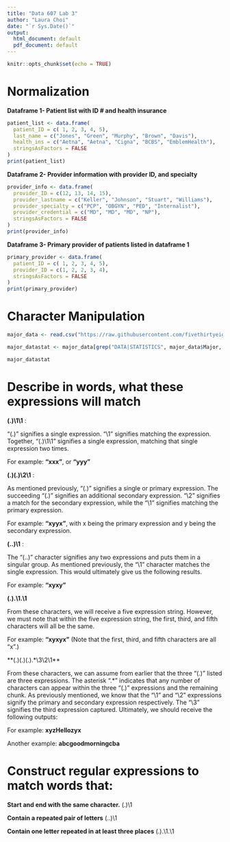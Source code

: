 ---
title: "Data 607 Lab 3"
author: "Laura Choi"
date: "`r Sys.Date()`"
output:
  html_document: default
  pdf_document: default
---

```{r setup, include=FALSE}
knitr::opts_chunk$set(echo = TRUE)
```

# Normalization

**Dataframe 1- Patient list with ID # and health insurance**

```{r patient_list}
patient_list <- data.frame(
  patient_ID = c( 1, 2, 3, 4, 5),
  last_name = c("Jones", "Green", "Murphy", "Brown", "Davis"),
  health_ins = c("Aetna", "Aetna", "Cigna", "BCBS", "EmblemHealth"),
  stringsAsFactors = FALSE
)
print(patient_list)
```
**Dataframe 2- Provider information with provider ID, and specialty** 

``` {r provider_info}
provider_info <- data.frame(
  provider_ID = c(12, 13, 14, 15),
  provider_lastname = c("Keller", "Johnson", "Stuart", "Williams"),
  provider_specialty = c("PCP", "OBGYN", "PED", "Internalist"),
  provider_credential = c("MD", "MD", "MD", "NP"),
  stringsAsFactors = FALSE
)
print(provider_info)
```

**Dataframe 3- Primary provider of patients listed in dataframe 1**

``` {r primary_provider}
primary_provider <- data.frame(
  patient_ID = c( 1, 2, 3, 4, 5),
  provider_ID = c(1, 2, 2, 3, 4),
  stringsAsFactors = FALSE
)
print(primary_provider)
```


# Character Manipulation

``` {r read data}
major_data <- read.csv("https://raw.githubusercontent.com/fivethirtyeight/data/refs/heads/master/college-majors/majors-list.csv")
```

``` {r major data filtered}

major_datastat <- major_data[grep("DATA|STATISTICS", major_data$Major, ignore.case = TRUE), ]

major_datastat

```

# Describe in words, what these expressions will match

**(.)\1\1** : 

"(.)" signifies a single expression. "\1" signifies matching the expression. Together, "(.)\1\1" signifies a single expression, matching that single expression two times. 

For example: **"xxx"**, or **"yyy"**



**(.)(.)\\2\\1** :

As mentioned previously, "(.)" signifies a single or primary expression. The succeeding "(.)" signifies an additional secondary expression. "\\2" signifies a match for the secondary expression, while the "\\1" signifies matching the primary expression.

For example: **"xyyx"**, with x being the primary expression and y being the secondary expression. 


**(..)\1** : 

The "(..)" character signifies any two expressions and puts them in a singular group. As mentioned previously, the "\1" character matches the single expression. This would ultimately give us the following results. 

For example: **"xyxy"**


**(.).\\1.\\1**

From these characters, we will receive a five expression string. However, we must note that within the five expression string, the first, third, and fifth characters will all be the same. 

For example: **"xyxyx"** (Note that the first, third, and fifth characters are all "x".)



**(.)(.)(.).*\\3\\2\\1**

From these characters, we can assume from earlier that the three "(.)" listed are three expressions. The asterisk ".*" indicates that any number of characters can appear within the three "(.)" expressions and the remaining chunk. As previously mentioned, we know that the "\\1" and "\\2" expressions signify the primary and secondary expression respectively. The "\\3" signifies the third expression captured. Ultimately, we should receive the following outputs:

For example: **xyzHellozyx**

Another example: **abcgoodmorningcba**

# Construct regular expressions to match words that:

**Start and end with the same character.**
(.)\1

**Contain a repeated pair of letters**
(..)\1

**Contain one letter repeated in at least three places**
(.).\\1.\\1



